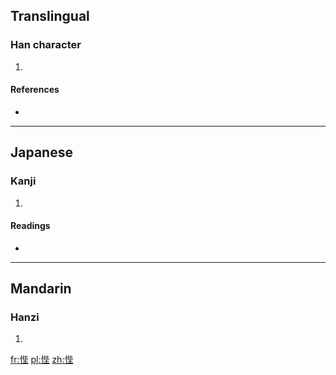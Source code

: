 ==Translingual==

===Han character===
{{Han char|rn=61|rad=心|as=07|sn=10|four=|canj=心心心土 (PPPG)|ids=⿰[[忄]][[坒]]}}

# {{defn|Han|sort=心07}}

====References====
* {{Han ref|kx=0386.210|dkj=10624|dj=0718.210|hdz=42303.100|uh=6082|ud=24706}}

----

==Japanese==

===Kanji===
{{ja-kanji|grade=|rs=心07}}

# {{defn|lang=ja|sort=心07}}

====Readings====
* {{ja-readings|on=[[ひ]] (hi), [[へい]] (hei)|kun=[[あやまる]] (ayamaru), [[つつしむ]] (tsutsushimu)}}

----

==Mandarin==

===Hanzi===
{{cmn-hanzi|pin=[[pī]] ([[pi1]]), [[tú]] ([[tu2]])|wg=p'i<sup>1</sup>, t'u<sup>2</sup>}}

# {{defn|lang=cmn|sort=心07}}

[[fr:悂]]
[[pl:悂]]
[[zh:悂]]